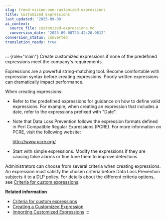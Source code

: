 ```yaml
---
slug: trend-vision-one-customized-expressions
title: Customized Expressions
last_updated: '2025-09-08'
ai_context:
  source_file: customized-expressions.md
  conversion_date: '2025-09-08T23:42:20.981Z'
conversion_status: converted
translation_ready: true
---
```


::: {role="main"}
Create customized expressions if none of the predefined expressions meet the company's requirements.

Expressions are a powerful string-matching tool. Become comfortable with expression syntax before creating expressions. Poorly written expressions can dramatically impact performance.

When creating expressions:

- Refer to the predefined expressions for guidance on how to define valid expressions. For example, when creating an expression that includes a date, refer to the expressions prefixed with "Date".

- Note that Data Loss Prevention follows the expression formats defined in Perl Compatible Regular Expressions (PCRE). For more information on PCRE, visit the following website:

  <http://www.pcre.org/>

- Start with simple expressions. Modify the expressions if they are causing false alarms or fine tune them to improve detections.

Administrators can choose from several criteria when creating expressions. An expression must satisfy the chosen criteria before Data Loss Prevention subjects it to a DLP policy. For details about the different criteria options, see [Criteria for custom expressions](criteria-for-custom-expressions.mdx).

**Related information**

- [Criteria for custom expressions](criteria-for-custom-expressions-2.md "View the available options for creating custom expressions.")
- [Creating a Customized Expression](creating-a-customized-expression.mdx)
- [Importing Customized Expressions](import-customized-expressions.mdx)
:::
